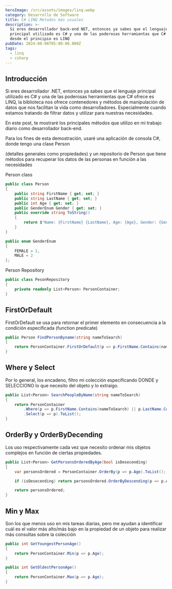 ```yaml
---
heroImage: /src/assets/images/linq.webp
category: Desarrollo de Software
title: C# LINQ Metodos más usuales
description: >-
  Si eres desarrollador back-end NET, entonces ya sabes que el lenguaje
  principal utilizado es C# y una de las poderosas herramientas que C# ofrece
  desde el principio es LINQ
pubDate: 2024-08-06T05:00:00.000Z
tags:
  - linq
  - csharp
---
```


## Introducción

Si eres desarrollador .NET, entonces ya sabes que el lenguaje principal utilizado es C# y una de las poderosas herramientas que C# ofrece es LINQ, la biblioteca nos ofrece contenedores y métodos de manipulación de datos que nos facilitan la vida como desarrolladores. Especialmente cuando estamos tratando de filtrar datos y utilizar para nuestras necesidades.

En este post, te mostraré los principales métodos que utilizo en mi trabajo diario como desarrollador back-end.

Para los fines de esta demostración, usaré una aplicación de consola C#, donde tengo una clase Person

(detalles generales como propiedades) y un repositorio de Person que tiene métodos para recuperar los datos de las personas en función a las necesidades

Person class

```csharp
public class Person
{
    public string FirstName { get; set; }
    public string LastName { get; set; }
    public int Age { get; set; }
    public GenderEnum Gender { get; set; }
    public override string ToString()
    {
        return $"Name: {FirstName} {LastName}, Age: {Age}, Gender: {Gender}";
    }
}

public enum GenderEnum
{
    FEMALE = 1,
    MALE = 2
};
```

Person Repository

```csharp
public class PesonRepository
{
    private readonly List<Person> PersonContainer;
}
```

## FirstOrDefault

FirstOrDefault se usa para retornar el primer elemento en consecuencia a la condición especificada (function predicate)

```csharp
public Person FindPersonByname(string nameToSearch)
{
    return PersonContainer.FirstOrDefault(p => p.FirstName.Contains(nameToSearch) || p.FirstName.Contains(nameToSearch));
}
```

## Where y Select

Por lo general, los encadeno, filtro mi colección especificando DONDE y SELECCIONO lo que necesito del objeto y lo extraigo.

```csharp
public List<Person> SearchPeopleByName(string nameToSearch)
{
    return PersonContainer
        .Where(p => p.FirstName.Contains(nameToSearch) || p.LastName.Contains(nameToSearch))
        .Select(p => p).ToList();
}
```

## OrderBy y OrderByDecending

Los uso respectivamente cada vez que necesito ordenar mis objetos complejos en función de ciertas propiedades.

```csharp
public List<Person> GetPersonsOrderedByAge(bool isDesecending)
{
    var personsOrdered = PersonContainer.OrderBy(p => p.Age).ToList();

    if (isDesecending) return personsOrdered.OrderByDescending(p => p.Age).ToList();

    return personsOrdered;
}
```

## Min y Max

Son los que menos uso en mis tareas diarias, pero me ayudan a identificar cuál es el valor más alto/más bajo en la propiedad de un objeto para realizar más consultas sobre la colección

```csharp
public int GetYoungestPersonAge()
{
    return PersonContainer.Min(p => p.Age);
}

public int GetOldestPersonAge()
{
    return PersonContainer.Max(p => p.Age);
}
```
